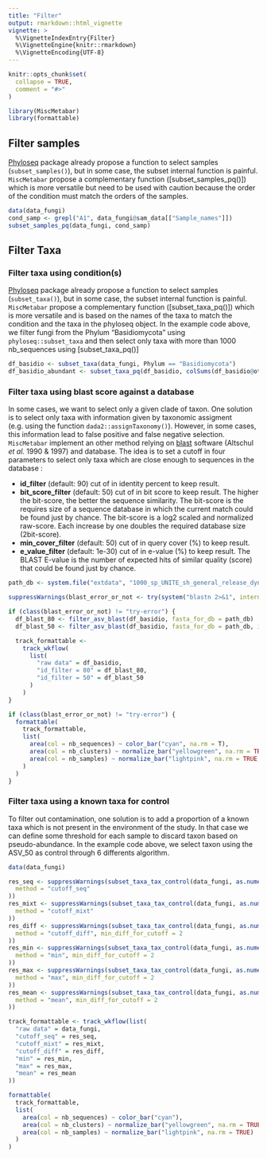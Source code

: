 ```yaml
---
title: "Filter"
output: rmarkdown::html_vignette
vignette: >
  %\VignetteIndexEntry{Filter}
  %\VignetteEngine{knitr::rmarkdown}
  %\VignetteEncoding{UTF-8}
---
```


```r
knitr::opts_chunk$set(
  collapse = TRUE,
  comment = "#>"
)
```

```r
library(MiscMetabar)
library(formattable)
```

## Filter samples

[Phyloseq](https://joey711.github.io/phyloseq/) package already propose a function to select samples (`subset_samples()`), but in some case, the subset internal function is painful. `MiscMetabar` propose a complementary function ([subset_samples_pq()]) which is more versatile but need to be used with caution because the order of the condition must match the orders of the samples.

```r
data(data_fungi)
cond_samp <- grepl("A1", data_fungi@sam_data[["Sample_names"]])
subset_samples_pq(data_fungi, cond_samp)
```

## Filter Taxa

### Filter taxa using condition(s)

[Phyloseq](https://joey711.github.io/phyloseq/) package already propose a function to select samples (`subset_taxa()`), but in some case, the subset internal function is painful. `MiscMetabar` propose a complementary function ([subset_taxa_pq()]) which is more versatile and is based on the names of the taxa to match the condition and the taxa in the phyloseq object. In the example code above, we filter fungi from the Phylum "Basidiomycota" using `phyloseq::subset_taxa` and then select only taxa with more than 1000 nb_sequences using [subset_taxa_pq()]

```r
df_basidio <- subset_taxa(data_fungi, Phylum == "Basidiomycota")
df_basidio_abundant <- subset_taxa_pq(df_basidio, colSums(df_basidio@otu_table) > 1000)
```

### Filter taxa using blast score against a database

In some cases, we want to select only a given clade of taxon. One solution is to select only taxa with information given by taxonomic assigment (e.g. using the function `dada2::assignTaxonomy()`). However, in some cases, this information lead to false positive and false negative selection. `MiscMetabar` implement an other method relying on [blast](https://blast.ncbi.nlm.nih.gov/) software (Altschul *et al.* 1990 & 1997) and database. The idea is to set a cutoff in four parameters to select only taxa which are close enough to sequences in the database : 

- **id_filter** (default: 90) cut of in identity percent to keep result.
- **bit_score_filter** (default: 50) cut of in bit score to keep result. The higher the bit-score, the better the sequence similarity. The bit-score is the requires size of a sequence database in which the current match could be found just by chance. The bit-score is a log2 scaled and normalized raw-score. Each increase by one doubles the required database size (2bit-score).
- **min_cover_filter** (default: 50) cut of in query cover (%) to keep result.
- **e_value_filter** (default: 1e-30)  cut of in e-value (%) to keep result. The BLAST E-value is the number of expected hits of similar quality (score) that could be found just by chance.

```r
path_db <- system.file("extdata", "1000_sp_UNITE_sh_general_release_dynamic.fasta", package = "MiscMetabar", mustWork = TRUE)

suppressWarnings(blast_error_or_not <- try(system("blastn 2>&1", intern = TRUE), silent = TRUE))

if (class(blast_error_or_not) != "try-error") {
  df_blast_80 <- filter_asv_blast(df_basidio, fasta_for_db = path_db)
  df_blast_50 <- filter_asv_blast(df_basidio, fasta_for_db = path_db, id_filter = 50, e_value_filter = 10, bit_score_filter = 20, min_cover_filter = 20)

  track_formattable <-
    track_wkflow(
      list(
        "raw data" = df_basidio,
        "id_filter = 80" = df_blast_80,
        "id_filter = 50" = df_blast_50
      )
    )
}
```

```r
if (class(blast_error_or_not) != "try-error") {
  formattable(
    track_formattable,
    list(
      area(col = nb_sequences) ~ color_bar("cyan", na.rm = T),
      area(col = nb_clusters) ~ normalize_bar("yellowgreen", na.rm = TRUE, min = 0.3),
      area(col = nb_samples) ~ normalize_bar("lightpink", na.rm = TRUE, min = 0.3)
    )
  )
}
```

### Filter taxa using a known taxa for control 

To filter out contamination, one solution is to add a proportion of a known taxa which is not present in the environment of the study. In that case we can define some threshold for each sample to discard taxon based on pseudo-abundance. In the example code above, we select taxon using the ASV_50 as control through 6 differents algorithm.

```r
data(data_fungi)

res_seq <- suppressWarnings(subset_taxa_tax_control(data_fungi, as.numeric(data_fungi@otu_table[, 50]),
  method = "cutoff_seq"
))
res_mixt <- suppressWarnings(subset_taxa_tax_control(data_fungi, as.numeric(data_fungi@otu_table[, 50]),
  method = "cutoff_mixt"
))
res_diff <- suppressWarnings(subset_taxa_tax_control(data_fungi, as.numeric(data_fungi@otu_table[, 50]),
  method = "cutoff_diff", min_diff_for_cutoff = 2
))
res_min <- suppressWarnings(subset_taxa_tax_control(data_fungi, as.numeric(data_fungi@otu_table[, 50]),
  method = "min", min_diff_for_cutoff = 2
))
res_max <- suppressWarnings(subset_taxa_tax_control(data_fungi, as.numeric(data_fungi@otu_table[, 50]),
  method = "max", min_diff_for_cutoff = 2
))
res_mean <- suppressWarnings(subset_taxa_tax_control(data_fungi, as.numeric(data_fungi@otu_table[, 50]),
  method = "mean", min_diff_for_cutoff = 2
))
```

```r
track_formattable <- track_wkflow(list(
  "raw data" = data_fungi,
  "cutoff_seq" = res_seq,
  "cutoff_mixt" = res_mixt,
  "cutoff_diff" = res_diff,
  "min" = res_min,
  "max" = res_max,
  "mean" = res_mean
))

formattable(
  track_formattable,
  list(
    area(col = nb_sequences) ~ color_bar("cyan"),
    area(col = nb_clusters) ~ normalize_bar("yellowgreen", na.rm = TRUE, min = 0.3),
    area(col = nb_samples) ~ normalize_bar("lightpink", na.rm = TRUE)
  )
)
```
